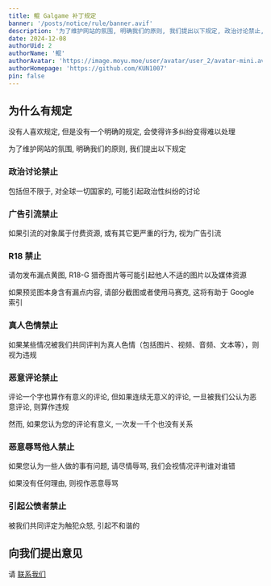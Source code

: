 ```yaml
---
title: 鲲 Galgame 补丁规定
banner: '/posts/notice/rule/banner.avif'
description: '为了维护网站的氛围, 明确我们的原则, 我们提出以下规定, 政治讨论禁止, 广告引流禁止, R18 禁止'
date: 2024-12-08
authorUid: 2
authorName: '鲲'
authorAvatar: 'https://image.moyu.moe/user/avatar/user_2/avatar-mini.avif'
authorHomepage: 'https://github.com/KUN1007'
pin: false
---
```


## 为什么有规定

没有人喜欢规定, 但是没有一个明确的规定, 会使得许多纠纷变得难以处理

为了维护网站的氛围, 明确我们的原则, 我们提出以下规定

### 政治讨论禁止

包括但不限于, 对全球一切国家的, 可能引起政治性纠纷的讨论


### 广告引流禁止

如果引流的对象属于付费资源, 或有其它更严重的行为, 视为广告引流


### R18 禁止

请勿发布漏点黄图, R18-G 猎奇图片等可能引起他人不适的图片以及媒体资源

如果预览图本身含有漏点内容, 请部分截图或者使用马赛克, 这将有助于 Google 索引


### 真人色情禁止

如果某些情况被我们共同评判为真人色情（包括图片、视频、音频、文本等），则视为违规


### 恶意评论禁止

评论一个字也算作有意义的评论, 但如果连续无意义的评论, 一旦被我们公认为恶意评论, 则算作违规

然而, 如果您认为您的评论有意义, 一次发一千个也没有关系


### 恶意辱骂他人禁止

如果您认为一些人做的事有问题, 请尽情辱骂, 我们会视情况评判谁对谁错

如果没有任何理由, 则视作恶意辱骂


### 引起公愤者禁止

被我们共同评定为触犯众怒, 引起不和谐的


## 向我们提出意见

请 [联系我们](/about/notice/feedback)
